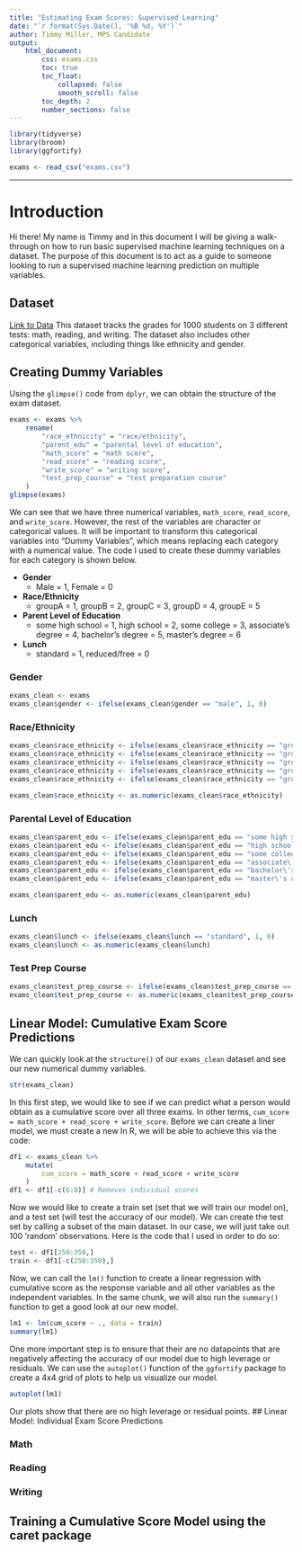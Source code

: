 ```yaml
---
title: "Estimating Exam Scores: Supervised Learning"
date: "`r format(Sys.Date(), '%B %d, %Y')`"
author: Timmy Miller, MPS Candidate
output:
    html_document:
        css: exams.css
        toc: true
        toc_float:
            collapsed: false
            smooth_scroll: false
        toc_depth: 2
        number_sections: false
---
```

```r
library(tidyverse)
library(broom)
library(ggfortify)

exams <- read_csv("exams.csv")
```


---
# Introduction
Hi there! My name is Timmy and in this document I will be giving a walk-through on how to run basic
supervised machine learning techniques on a dataset. The purpose of this document is to act as a guide to
someone looking to run a supervised machine learning prediction on multiple variables.

## Dataset
[Link to Data](https://www.kaggle.com/datasets/whenamancodes/students-performance-in-exams)
This dataset tracks the grades for 1000 students on 3 different tests: math, reading, and writing.
The dataset also includes other categorical variables, including things like ethnicity and gender.  

## Creating Dummy Variables
Using the `glimpse()` code from `dplyr`, we can obtain the structure of the exam dataset.
```r
exams <- exams %>%
    rename(
        "race_ethnicity" = "race/ethnicity",
        "parent_edu" = "parental level of education",
        "math_score" = "math score",
        "read_score" = "reading score",
        "write_score" = "writing score",
        "test_prep_course" = "test preparation course"
    )
glimpse(exams)
```

We can see that we have three numerical variables, `math_score`, `read_score`, and `write_score`.
However, the rest of the variables are character or categorical values. It will be important to transform this categorical
variables into "Dummy Variables", which means replacing each category with a numerical value. 
The code I used to create these dummy variables for each category is shown below.

* **Gender**
    + Male = 1, Female = 0
* **Race/Ethnicity**
    + groupA = 1, groupB = 2, groupC = 3, groupD = 4, groupE = 5
* **Parent Level of Education**
    + some high school = 1, high school = 2, some college = 3, associate's degree = 4, bachelor's degree = 5, master's degree = 6
* **Lunch**
    + standard = 1, reduced/free = 0


### Gender
```r
exams_clean <- exams
exams_clean$gender <- ifelse(exams_clean$gender == "male", 1, 0) 
```
### Race/Ethnicity
```r
exams_clean$race_ethnicity <- ifelse(exams_clean$race_ethnicity == "group A", 1, exams_clean$race_ethnicity)
exams_clean$race_ethnicity <- ifelse(exams_clean$race_ethnicity == "group B", 2, exams_clean$race_ethnicity)
exams_clean$race_ethnicity <- ifelse(exams_clean$race_ethnicity == "group C", 3, exams_clean$race_ethnicity)
exams_clean$race_ethnicity <- ifelse(exams_clean$race_ethnicity == "group D", 4, exams_clean$race_ethnicity)
exams_clean$race_ethnicity <- ifelse(exams_clean$race_ethnicity == "group E", 5, exams_clean$race_ethnicity)

exams_clean$race_ethnicity <- as.numeric(exams_clean$race_ethnicity)
```
### Parental Level of Education
```r
exams_clean$parent_edu <- ifelse(exams_clean$parent_edu == "some high school", 1, exams_clean$parent_edu)
exams_clean$parent_edu <- ifelse(exams_clean$parent_edu == "high school", 2, exams_clean$parent_edu)
exams_clean$parent_edu <- ifelse(exams_clean$parent_edu == "some college", 3, exams_clean$parent_edu)
exams_clean$parent_edu <- ifelse(exams_clean$parent_edu == "associate\'s degree", 4, exams_clean$parent_edu)
exams_clean$parent_edu <- ifelse(exams_clean$parent_edu == "bachelor\'s degree", 5, exams_clean$parent_edu)
exams_clean$parent_edu <- ifelse(exams_clean$parent_edu == "master\'s degree", 6, exams_clean$parent_edu)

exams_clean$parent_edu <- as.numeric(exams_clean$parent_edu)
```
### Lunch
```r
exams_clean$lunch <- ifelse(exams_clean$lunch == "standard", 1, 0)
exams_clean$lunch <- as.numeric(exams_clean$lunch)
```
### Test Prep Course 
```r
exams_clean$test_prep_course <- ifelse(exams_clean$test_prep_course == "completed", 1, 0)
exams_clean$test_prep_course <- as.numeric(exams_clean$test_prep_course)
```
## Linear Model: Cumulative Exam Score Predictions
We can quickly look at the `structure()` of our `exams_clean` dataset and see our new numerical dummy variables.
```r
str(exams_clean)
```

In this first step, we would like to see if we can predict what a person would obtain as a cumulative score over all three exams. 
In other terms, `cum_score = math_score + read_score + write_score`. Before we can create a liner model, we must create a new 
In R, we will be able to achieve this via the code:
```r
df1 <- exams_clean %>%
    mutate(
        cum_score = math_score + read_score + write_score
    )
df1 <- df1[-c(6:8)] # Removes individual scores
```

Now we would like to create a train set (set that we will train our model on), and a test set (will test the accuracy of our model). We can create the test set by calling a subset of the main dataset.
In our case, we will just take out 100 'random' observations. Here is the code that I used in order to do so:

```r
test <- df1[250:350,]
train <- df1[-c(250:350),]
```

Now, we can call the `lm()` function to create a linear regression with cumulative score as the response variable and all other variables as the independent variables.
In the same chunk, we will also run the `summary()` function to get a good look at our new model.
```r
lm1 <- lm(cum_score ~ ., data = train)
summary(lm1)
```

One more important step is to ensure that their are no datapoints that are negatively affecting the 
accuracy of our model due to high leverage or residuals. We can use the `autoplot()`
function of the `ggfortify` package to create a 4x4 grid of plots to help us visualize our model.

```r
autoplot(lm1)
```
Our plots show that there are no high leverage or residual points.
## Linear Model: Individual Exam Score Predictions

### Math
### Reading
### Writing

## Training a Cumulative Score Model using the caret package


